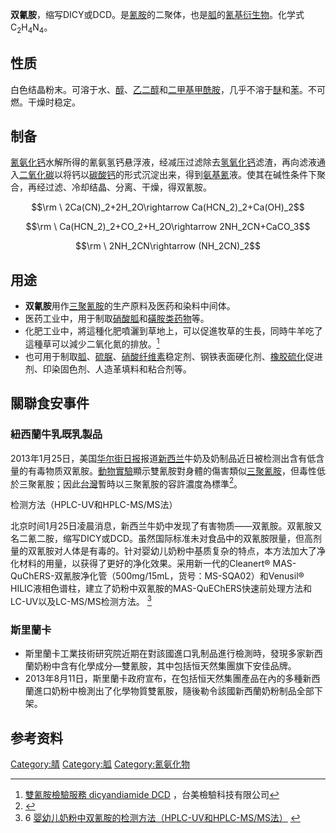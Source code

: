 {{chembox
| Name = 双氰胺
| NameEn = Dicyandiamide
| ImageFile = CNguanidine.png
| ImageSize = 120px
| IUPACName = 2-Cyanoguanidine
| OtherNames = 氰基胺<br />二氰二氨<br />氰基胍<br />二聚氰胺<br />DCD<br />Dicy
| Section1 = {{Chembox Identifiers
| CASNo = 461-58-5
| CASNo_Ref = {{cascite|correct|CAS}}
| EINECS  =  207-312-8
| PubChem  =  10005
| SMILES  =  C(#N)N=C(N)N
| InChI  =  1/C2H4N4/c3-1-6-2(4)5/h(H4,4,5,6)
| RTECS  =  ME9950000
| ChemSpiderID_Ref = {{chemspidercite|correct|chemspider}}
| ChemSpiderID = 9611
| InChIKey = QGBSISYHAICWAH-UHFFFAOYAY
| StdInChI_Ref = {{stdinchicite|correct|chemspider}}
| StdInChI = 1S/C2H4N4/c3-1-6-2(4)5/h(H4,4,5,6)
| StdInChIKey_Ref = {{stdinchicite|correct|chemspider}}
| StdInChIKey = QGBSISYHAICWAH-UHFFFAOYSA-N
| SMILES2 = N#C\N=C(/N)N
}}
| Section2 = {{Chembox Properties
|   Formula = C<sub>2</sub>H<sub>4</sub>N<sub>4</sub>
|   MolarMass = 84.08
|   Appearance = 白色结晶粉末
|   Density = 1.400 g/cm<sup>3</sup><ref name="BGIA GESTIS">{{GESTIS|Name=Dicyandiamid|ZVG=16220|CAS=461-58-5|Datum=2.9.2007}}</ref>
|   MeltingPt = 209.5 °C
|   BoilingPt = 252 °C (分解)<ref name="unep">[http://www.chem.unep.ch/irptc/sids/oecdsids/461585.pdf chem.unep.ch (.pdf)] {{webarchive|url=https://web.archive.org/web/20110815135454/http://www.chem.unep.ch/irptc/sids/OECDSIDS/461585.pdf |date=2011-08-15 }}</ref>
|   Solubility = 41.3 g/l
|   SolOther = 可溶于[[乙二醇|乙二醇]]和[[二甲基甲酰胺|二甲基甲酰胺]]，不溶于[[醇|醇]]和其他极性有机溶剂<ref>[http://www.omikron-online.de/lshop,showdetail,2004g,d,,feinchemikalien.chemikalien_d_.dichlorphdiethylen,107309-250,,Tshowrub--feinchemikalien.chemikalien_d_.dichlorphdiethylen,.htm omikron-online.de] {{webarchive|url=https://web.archive.org/web/20070927235358/http://www.omikron-online.de/lshop,showdetail,2004g,d,,feinchemikalien.chemikalien_d_.dichlorphdiethylen,107309-250,,Tshowrub--feinchemikalien.chemikalien_d_.dichlorphdiethylen,.htm |date=2007-09-27 }}</ref>
|   LogP = -0.52
|   HenryConstant = 2.25·10<sup>-10</sup> atm.m³/mol
  }}
| Section7 = {{Chembox Hazards
|   EUClass = 有害 ('''Xn''')
|   RPhrases = {{R20/21/22}}
|   SPhrases = {{S24/25}}
|   LD50 = ＞10 mg/kg (小鼠经口) <ref name="ronasgroup">[http://www.ronasgroup.com/DICYANDIAMIDE.asp Dicyandiamide] {{webarchive|url=https://web.archive.org/web/20080820062811/http://www.ronasgroup.com/DICYANDIAMIDE.asp |date=2008-08-20 }}</ref>
  }}
}}
'''双氰胺'''，缩写DICY或DCD。是[[氰胺|氰胺]]的二聚体，也是[[胍|胍]]的[[氰基|氰基]][[衍生物|衍生物]]。化学式C<sub>2</sub>H<sub>4</sub>N<sub>4</sub>。

==性质==
白色结晶粉末。可溶于水、[[醇|醇]]、[[乙二醇|乙二醇]]和[[二甲基甲酰胺|二甲基甲酰胺]]，几乎不溶于[[醚|醚]]和[[苯|苯]]。不可燃。干燥时稳定。

==制备==
[[氰氨化钙|氰氨化钙]]水解所得的氰氨氢钙悬浮液，经减压过滤除去[[氢氧化钙|氢氧化钙]]滤渣，再向滤液通入[[二氧化碳|二氧化碳]]以将钙以[[碳酸钙|碳酸钙]]的形式沉淀出来，得到[[氨基氰|氨基氰]]液。使其在碱性条件下聚合，再经过滤、冷却结晶、分离、干燥，得双氰胺。
:<math>\rm \ 2Ca(CN)_2+2H_2O\rightarrow Ca(HCN_2)_2+Ca(OH)_2</math>
:<math>\rm \ Ca(HCN_2)_2+CO_2+H_2O\rightarrow 2NH_2CN+CaCO_3</math>
:<math>\rm \ 2NH_2CN\rightarrow (NH_2CN)_2</math>

==用途==
*'''双氰胺'''用作[[三聚氰胺|三聚氰胺]]的生产原料及医药和染料中间体。
*医药工业中，用于制取[[硝酸胍|硝酸胍]]和[[磺胺类药物|磺胺类药物]]等。
*化肥工业中，將這種化肥噴灑到草地上，可以促進牧草的生長，同時牛羊吃了這種草可以減少二氧化氮的排放。<ref>[http://www.superlab.com.tw/index.php?a=pro_detail&id=322 雙氰胺檢驗服務 dicyandiamide DCD] {{Wayback|url=http://www.superlab.com.tw/index.php?a=pro_detail&id=322 |date=20140517153658 }}，台美檢驗科技有限公司</ref>
*也可用于制取[[胍|胍]]、[[硫脲|硫脲]]、[[硝酸纤维素|硝酸纤维素]]稳定剂、钢铁表面硬化剂、[[橡胶硫化|橡胶硫化]]促进剂、印染固色剂、人造革填料和粘合剂等。

==關聯食安事件==
===紐西蘭牛乳既乳製品===
2013年1月25日，美国[[华尔街日报|华尔街日报]]报道[[新西兰|新西兰]]牛奶及奶制品近日被检测出含有低含量的有毒物质双氰胺。[[動物實驗|動物實驗]]顯示雙氰胺對身體的傷害類似[[三聚氰胺|三聚氰胺]]，但毒性低於三聚氰胺；因此[[台灣|台灣]]暫時以三聚氰胺的容許濃度為標準<ref>{{Cite web |url=http://www.appledaily.com.tw/appledaily/article/headline/20130126/34795087/%E7%B4%90%E8%A5%BF%E8%98%AD%E4%B9%B3%E5%93%81%E5%90%AB%E6%AF%92%E5%8F%B0%E6%B6%88%E6%A5%B5%E6%9C%AA%E4%B8%8B%E6%9E%B6 |title=紐西蘭乳品含毒 台消極未下架 |accessdate=2013-01-26 |archive-date=2013-01-28 |archive-url=https://web.archive.org/web/20130128081431/http://www.appledaily.com.tw/appledaily/article/headline/20130126/34795087/%E7%B4%90%E8%A5%BF%E8%98%AD%E4%B9%B3%E5%93%81%E5%90%AB%E6%AF%92%E5%8F%B0%E6%B6%88%E6%A5%B5%E6%9C%AA%E4%B8%8B%E6%9E%B6 |dead-url=no }}</ref>。

;检测方法（HPLC-UV和HPLC-MS/MS法）
北京时间1月25日凌晨消息，新西兰牛奶中发现了有害物质——双氰胺。双氰胺又名二氰二胺，缩写DICY或DCD。虽然国际标准未对食品中的双氰胺限量，但高剂量的双氰胺对人体是有毒的。针对婴幼儿奶粉中基质复杂的特点，本方法加大了净化材料的用量，以获得了更好的净化效果。采用新一代的Cleanert® MAS-QuChERS-双氰胺净化管（500mg/15mL，货号：MS-SQA02）和Venusil® HILIC液相色谱柱，建立了奶粉中双氰胺的MAS-QuEChERS快速前处理方法和LC-UV以及LC-MS/MS检测方法。
<ref>6 [http://www.agela.com.cn/Doload.aspx?id=1090 婴幼儿奶粉中双氰胺的检测方法（HPLC-UV和HPLC-MS/MS法）] {{Wayback|url=http://www.agela.com.cn/Doload.aspx?id=1090 |date=20130810134648 }}</ref>

===斯里蘭卡===
*斯里蘭卡工業技術研究院近期在對該國進口乳制品進行檢測時，發現多家新西蘭奶粉中含有化學成分—雙氰胺，其中包括恒天然集團旗下安佳品牌。
*2013年8月11日，斯里蘭卡政府宣布，在包括恒天然集團產品在內的多種新西蘭進口奶粉中檢測出了化學物質雙氰胺，隨後勒令該國新西蘭奶粉制品全部下架。

==参考资料==
{{reflist}}

[[Category:腈|Category:腈]]
[[Category:胍|Category:胍]]
[[Category:氰氨化物|Category:氰氨化物]]